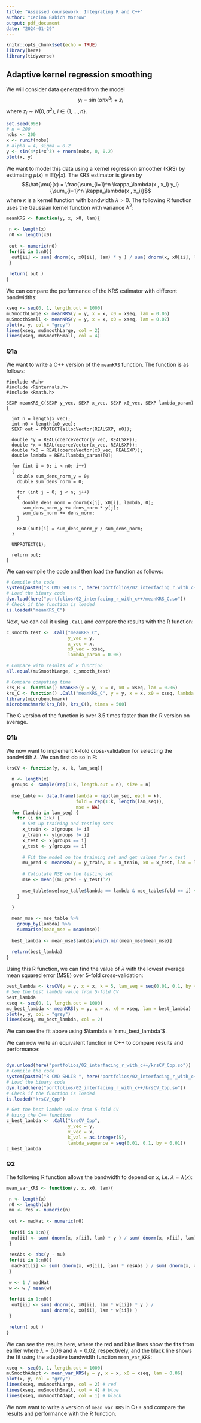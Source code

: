 ```yaml
---
title: "Assessed coursework: Integrating R and C++"
author: "Cecina Babich Morrow"
output: pdf_document
date: "2024-01-29"
---
```


```r
knitr::opts_chunk$set(echo = TRUE)
library(here)
library(tidyverse)
```

## Adaptive kernel regression smoothing

We will consider data generated from the model $$y_i = \sin(\alpha \pi x^3) + z_i$$ where $z_i \sim N(0, \sigma^2)$, $i \in \{1,...,n\}$.

```r
set.seed(998)
# n = 200
nobs <- 200 
x <- runif(nobs)
# alpha = 4, sigma = 0.2
y <- sin(4*pi*x^3) + rnorm(nobs, 0, 0.2)
plot(x, y)
```

We want to model this data using a kernel regression smoother (KRS) by estimating $\mu(x) = \mathbb{E}(y | x)$. The KRS estimator is given by $$\hat{\mu}(x) = \frac{\sum_{i=1}^n \kappa_\lambda(x , x_i) y_i}{\sum_{i=1}^n \kappa_\lambda(x 
, x_i)}$$ where $\kappa$ is a kernel function with bandwidth $\lambda > 0$. The following R function uses the Gaussian kernel function with variance $\lambda^2$:

```r
meanKRS <- function(y, x, x0, lam){

 n <- length(x)
 n0 <- length(x0)
 
 out <- numeric(n0)
 for(ii in 1:n0){
  out[ii] <- sum( dnorm(x, x0[ii], lam) * y ) / sum( dnorm(x, x0[ii], lam) )   
 }
 
 return( out )
}
```

We can compare the performance of the KRS estimator with different bandwidths:

```r
xseq <- seq(0, 1, length.out = 1000)
muSmoothLarge <- meanKRS(y = y, x = x, x0 = xseq, lam = 0.06)
muSmoothSmall <- meanKRS(y = y, x = x, x0 = xseq, lam = 0.02)
plot(x, y, col = "grey")
lines(xseq, muSmoothLarge, col = 2)
lines(xseq, muSmoothSmall, col = 4)
```

### Q1a

We want to write a C++ version of the `meanKRS` function. The function is as follows:

```Rcpp
#include <R.h>
#include <Rinternals.h>
#include <Rmath.h>

SEXP meanKRS_C(SEXP y_vec, SEXP x_vec, SEXP x0_vec, SEXP lambda_param)
{
  
  int n = length(x_vec);
  int n0 = length(x0_vec);
  SEXP out = PROTECT(allocVector(REALSXP, n0));
  
  double *y = REAL(coerceVector(y_vec, REALSXP));
  double *x = REAL(coerceVector(x_vec, REALSXP));
  double *x0 = REAL(coerceVector(x0_vec, REALSXP));
  double lambda = REAL(lambda_param)[0];
  
  for (int i = 0; i < n0; i++)
  {
    double sum_dens_norm_y = 0;
    double sum_dens_norm = 0;
    
    for (int j = 0; j < n; j++)
    {
      double dens_norm = dnorm(x[j], x0[i], lambda, 0);
      sum_dens_norm_y += dens_norm * y[j];
      sum_dens_norm += dens_norm;
    }
    
    REAL(out)[i] = sum_dens_norm_y / sum_dens_norm;
  }
  
  UNPROTECT(1);
  
  return out;
}
```

We can compile the code and then load the function as follows:

```r
# Compile the code
system(paste0("R CMD SHLIB ", here("portfolios/02_interfacing_r_with_c++/meanKRS_C.c")))
# Load the binary code
dyn.load(here("portfolios/02_interfacing_r_with_c++/meanKRS_C.so"))
# Check if the function is loaded
is.loaded("meanKRS_C")
```

Next, we can call it using `.Call` and compare the results with the R function:

```r
c_smooth_test <- .Call("meanKRS_C",
                       y_vec = y,
                       x_vec = x,
                       x0_vec = xseq,
                       lambda_param = 0.06)

# Compare with results of R function
all.equal(muSmoothLarge, c_smooth_test)

# Compare computing time
krs_R <- function() meanKRS(y = y, x = x, x0 = xseq, lam = 0.06)
krs_C <- function() .Call("meanKRS_C", y = y, x = x, x0 = xseq, lambda = 0.06)
library(microbenchmark)
microbenchmark(krs_R(), krs_C(), times = 500)
```

The C version of the function is over 3.5 times faster than the R version on average.

### Q1b

We now want to implement $k$-fold cross-validation for selecting the bandwidth $\lambda$. We can first do so in R:

```r
krsCV <- function(y, x, k, lam_seq){
  
  n <- length(x)
  groups <- sample(rep(1:k, length.out = n), size = n)
  
  mse_table <- data.frame(lambda = rep(lam_seq, each = k),
                          fold = rep(1:k, length(lam_seq)),
                          mse = NA)
  for (lambda in lam_seq) {
    for (i in 1:k) {
      # Set up training and testing sets
      x_train <- x[groups != i]
      y_train <- y[groups != i]
      x_test <- x[groups == i]
      y_test <- y[groups == i]
      
      # Fit the model on the training set and get values for x_test
      mu_pred <- meanKRS(y = y_train, x = x_train, x0 = x_test, lam = lambda)
      
      # Calculate MSE on the testing set
      mse <- mean((mu_pred - y_test)^2)
      
      mse_table$mse[mse_table$lambda == lambda & mse_table$fold == i] <- mse
    }
    
  }
  
  mean_mse <- mse_table %>% 
    group_by(lambda) %>% 
    summarise(mean_mse = mean(mse))
  
  best_lambda <- mean_mse$lambda[which.min(mean_mse$mean_mse)]
  
  return(best_lambda)
}
```

Using this R function, we can find the value of $\lambda$ with the lowest average mean squared error (MSE) over 5-fold cross-validation:

```r
best_lambda <- krsCV(y = y, x = x, k = 5, lam_seq = seq(0.01, 0.1, by = 0.01))
# See the best lambda value from 5-fold CV
best_lambda
xseq <- seq(0, 1, length.out = 1000)
mu_best_lambda <- meanKRS(y = y, x = x, x0 = xseq, lam = best_lambda)
plot(x, y, col = "grey")
lines(xseq, mu_best_lambda, col = 2)
```

We can see the fit above using $\lambda = `r mu_best_lambda`$.

We can now write an equivalent function in C++ to compare results and performance:

```Rcpp

```

```r
dyn.unload(here("portfolios/02_interfacing_r_with_c++/krsCV_Cpp.so"))
# Compile the code
system(paste0("R CMD SHLIB ", here("portfolios/02_interfacing_r_with_c++/krsCV_Cpp.cpp")))
# Load the binary code
dyn.load(here("portfolios/02_interfacing_r_with_c++/krsCV_Cpp.so"))
# Check if the function is loaded
is.loaded("krsCV_Cpp")
```

```r
# Get the best lambda value from 5-fold CV
# Using the C++ function
c_best_lambda <- .Call("krsCV_Cpp",
                       y_vec = y,
                       x_vec = x,
                       k_val = as.integer(5),
                       lambda_sequence = seq(0.01, 0.1, by = 0.01))
c_best_lambda
```

### Q2

The following R function allows the bandwidth to depend on $x$, i.e. $\lambda = \lambda(x)$:

```r
mean_var_KRS <- function(y, x, x0, lam){

 n <- length(x)
 n0 <- length(x0)
 mu <- res <- numeric(n) 
   
 out <- madHat <- numeric(n0)
 
 for(ii in 1:n){
  mu[ii] <- sum( dnorm(x, x[ii], lam) * y ) / sum( dnorm(x, x[ii], lam) )   
 }
 
 resAbs <- abs(y - mu)
 for(ii in 1:n0){
  madHat[ii] <- sum( dnorm(x, x0[ii], lam) * resAbs ) / sum( dnorm(x, x0[ii], lam) )   
 }
 
 w <- 1 / madHat
 w <- w / mean(w)
 
 for(ii in 1:n0){
  out[ii] <- sum( dnorm(x, x0[ii], lam * w[ii]) * y ) / 
             sum( dnorm(x, x0[ii], lam * w[ii]) )   
 }
 
 return( out )
}
```

We can see the results here, where the red and blue lines show the fits from earlier where $\lambda = 0.06$ and $\lambda = 0.02$, respectively, and the black line shows the fit using the adaptive bandwidth function `mean_var_KRS`:

```r
xseq <- seq(0, 1, length.out = 1000)
muSmoothAdapt <- mean_var_KRS(y = y, x = x, x0 = xseq, lam = 0.06)
plot(x, y, col = "grey")
lines(xseq, muSmoothLarge, col = 2) # red
lines(xseq, muSmoothSmall, col = 4) # blue
lines(xseq, muSmoothAdapt, col = 1) # black
```

We now want to write a version of `mean_var_KRS` in C++ and compare the results and performance with the R function.

